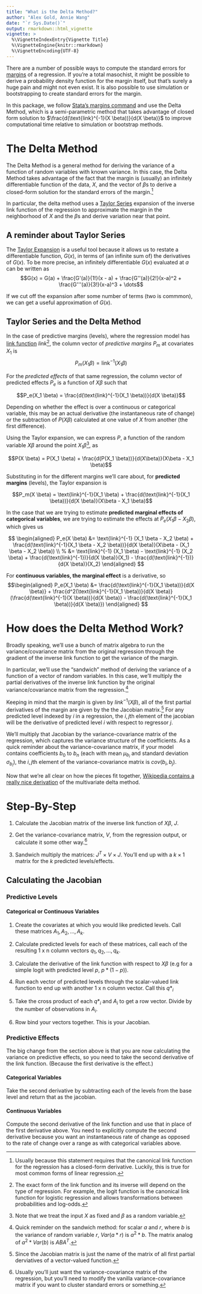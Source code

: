 ```yaml
---
title: "What is the Delta Method?"
author: "Alex Gold, Annie Wang"
date: "`r Sys.Date()`"
output: rmarkdown::html_vignette
vignette: >
  %\VignetteIndexEntry{Vignette Title}
  %\VignetteEngine{knitr::rmarkdown}
  %\VignetteEncoding{UTF-8}
---
```


There are a number of possible ways to compute the standard errors for 
[margins](usage.html) of a regression. If you're a total masochist, it might be possible to derive a 
probability density function for the margin itself, but that's surely a huge pain
and might not even exist. It is also possible to use simulation or bootstrapping
to create standard errors for the margin. 

In this package, we follow 
[Stata's margins command](https://www.stata.com/help.cgi?margins) and use the
Delta Method, which is a semi-parametric method that takes advantage of closed form solution to $\frac{d(\text{link}^{-1}(X \beta))}{d(X \beta)}$ to improve computational time relative to simulation or bootstrap methods.

# The Delta Method
The Delta Method is a general method for deriving the variance of a function of random variables with known variance. In this case, the Delta Method takes advantage of the fact that the margin is (usually) an infinitely differentiable function of the data, $X$, and the vector of $\beta$s to derive a closed-form solution for the standard errors of the margin.^[Usually because this statement requires that the canonical link function for the regression has a closed-form derivative. Luckily, this is true for most common forms of linear regression.] 

In particular, the delta method uses a [Taylor Series](https://en.wikipedia.org/wiki/Taylor_series) expansion of the inverse link function of the regression to approximate the margin in the neighborhood of $X$ and the $\beta$s and derive variation near that point.

## A reminder about Taylor Series
The [Taylor Expansion](https://en.wikipedia.org/wiki/Taylor_series) is a useful tool because it allows us to restate a differentiable function, $G(x)$, in terms of (an infinite sum of) the derivatives of $G(x)$. To be more precise, an infinitely differentiable $G(x)$ evaluated at $a$ can be written as
$$G(x) = G(a) + \frac{G'(a)}{1!}(x - a) + \frac{G''(a)}{2!}(x-a)^2 + 
\frac{G'''(a)}{3!}(x-a)^3 + \dots$$

If we cut off the expansion after some number of terms (two is commmon), we can get a useful 
approximation of $G(x)$.

## Taylor Series and the Delta Method
In the case of predictive margins (levels), where the regression model has [link function](https://en.wikipedia.org/wiki/Generalized_linear_model#Link_function) $link$^[The exact form of the link function and its inverse will depend on the type of regression. For example, the logit function is the canonical link function for logistic regression and allows transformations between probabilities and log-odds.], the column vector of *predictive margins* $P_m$ at covariates $X_1$ is 
$$P_m(X_1 \beta) = \text{link}^{-1}(X_1 \beta)$$

For the *predicted effects* of that same regression, the column vector of predicted effects $P_e$ is a function of $X \beta$ such that 

$$P_e(X_1 \beta) = \frac{d(\text{link}^{-1}(X_1 \beta))}{d(X \beta)}$$ 

Depending on whether the effect is over a continuous or categorical variable, this may be an actual derivative (the instantaneous rate of change) or the subtraction of $P(X \beta)$ calculated at one value of $X$ from another (the first difference). 

Using the Taylor expansion, we can express $P$, a function of the random variable $X \beta$ around the point $X_1 \beta$^[Note that we treat the input $X$ as fixed and $\beta$ as a random variable.], as

$$P(X \beta) = P(X_1 \beta) + 
\frac{d(P(X_1 \beta))}{d(X\beta)}(X\beta - X_1 \beta)$$

Substituting in for the different margins we'll care about, for **predicted margins** (levels), the Taylor expansion is 

$$P_m(X \beta) = \text{link}^{-1}(X_1 \beta) + 
\frac{d(\text{link}^{-1}(X_1 \beta))}{d(X \beta)}(X\beta - X_1 \beta)$$

In the case that we are trying to estimate **predicted marginal effects of categorical variables**, we are trying to estimate the effects at $P_e(X_1 \beta - X_2 \beta)$, which gives us

$$ \begin{aligned}
P_e(X \beta) &= \text{link}^{-1} (X_1 \beta - X_2 \beta) + 
\frac{d(\text{link}^{-1}(X_1 \beta - X_2 \beta))}{d(X \beta)}(X\beta - (X_1 \beta - X_2 \beta)) \\
% &= \text{link}^{-1} (X_1 \beta) - \text{link}^{-1} (X_2 \beta) + \frac{d(\text{link}^{-1})}{d(X \beta)}(X_1) - \frac{d(\text{link}^{-1})}{d(X \beta)}(X_2)
\end{aligned}
$$

For **continuous variables, the marginal effect** is a derivative, so 
$$\begin{aligned}
P_e(X_1 \beta) &= \frac{d(\text{link}^{-1}(X_1 \beta))}{d(X \beta)} + 
\frac{d^2(\text{link}^{-1}(X_1 \beta))}{d(X \beta)}(\frac{d(\text{link}^{-1}(X \beta))}{d(X \beta)} - \frac{d(\text{link}^{-1}(X_1 \beta))}{d(X \beta)})
\end{aligned}
$$

# How does the Delta Method Work?
Broadly speaking, we'll use a bunch of matrix algebra to run the variance/covariance matrix 
from the original regression through the gradient of the inverse link function to
get the variance of the margin. 

In particular, we’ll use the “sandwich” method of deriving the variance of a function of a vector of random variables. In this case, we'll multiply the partial derivatives of the inverse link function by the original variance/covariance matrix from the regression.^[Quick reminder on the sandwich method: for scalar $a$ and $r$, where $b$ is the variance of random variable $r$, $Var(a*r)$ is $a^2*b$. The matrix analog of $a^2*Var(b)$ is $ABA^T$.]

Keeping in mind that the margin is given by $link^{-1}(X \beta)$, all of the first partial derivatives of the margin are given by the the Jacobian matrix.^[Since the Jacobian matrix is just the name of the matrix of all first partial derviatives of a vector-valued function.] For any predicted level indexed by $i$ in a regression, the $i,j$th element of the jacobian will be the derivative of predicted level $i$ with respect to regressor $j$. 

We'll multiply that Jacobian by the variance-covariance matrix of the regression, which captures the variance structure of the coefficients. As a quick reminder about the variance-covariance matrix, if your model contains coefficients $b_0$ to $b_n$ (each with mean $\mu_{b_i}$ and standard deviation $\sigma_{b_i}$), the $i,j$th element of the variance-covariance matrix is $cov(b_i, b_j)$.

Now that we're all clear on how the pieces fit together, [Wikipedia contains a really nice derivation](https://en.wikipedia.org/wiki/Delta_method#Multivariate_delta_method)
of the multivariate delta method.

# Step-By-Step

1. Calculate the Jacobian matrix of the inverse link function of $X \beta$, $J$.

2. Get the variance-covariance matrix, $V$, from the regression output, or calculate it some other way.^[Usually you'll just want the variance-covariance matrix of the regression, but you'll need to modify the vanilla variance-covariance matrix if you want to cluster standard errors or something.]

3. Sandwich multiply the matrices: $J^{T} \times V \times J$. You’ll end up with a $k \times 1$ matrix for the $k$ predicted levels/effects.

## Calculating the Jacobian

### Predictive Levels 

#### Categorical or Continuous Variables

1. Create the covariates at which you would like predicted levels. Call these matrices $A_1, A_2, ..., A_k$. 

1. Calculate predicted levels for each of these matrices, call each of the resulting 1 x n column vectors $q_1, q_2, ..., q_k$.

1. Calculate the derivative of the link function with respect to $X \beta$ (e.g for a simple logit with predicted level $p$, $p*(1-p)$). 

1. Run each vector of predicted levels through the scalar-valued link function to end up with another 1 x n column vector. Call this $q*_i$

1. Take the cross product of each $q*_i$ and $A_i$ to get a row vector. Divide by the number of observations in $A_i$.

1. Row bind your vectors together. This is your Jacobian.

### Predictive Effects

The big change from the section above is that you are now calculating the variance on predictive effects, so you need to take the second derivative of the link function. (Because the first derivative is the effect.)

#### Categorical Variables

Take the second derivative by subtracting each of the levels from the base level and return that as the jacobian. 

#### Continuous Variables

Compute the second derivative of the link function and use that in place of the first derivative above. You need to explicitly compute the second derivative because you want an instantaneous rate of change as opposed to the rate of change over a range as with categorical variables above.
